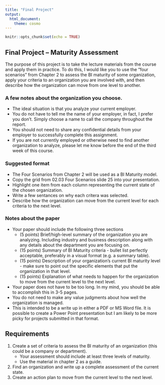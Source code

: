 ```yaml
---
title: "Final Project"
output: 
  html_document: 
    theme: cosmo
---
```


```r
knitr::opts_chunk$set(echo = TRUE)
```

## Final Project -- Maturity Assessment

The purpose of this project is to take the lecture materials from the course and apply them in practice. To do this, I would like you to use the "four scenarios" from Chapter 2 to assess the BI maturity of some organization, apply your criteria to an organization you are involved with, and then describe how the organization can move from one level to another.

### A few notes about the organization you choose.

* The ideal situation is that you analyze your current employer. 
* You do not have to tell me the name of your employer, in fact, I prefer you don't. Simply choose a name to call the company throughout the report.
* You should not need to share any confidential details from your employer to successfully complete this assignment.
* If you are not currently employed or otherwise need to find another organization to analyze, please let me know before the end of the third week of this course.

### Suggested format

* The Four Scenarios from Chapter 2 will be used as a BI Maturity model.
* Copy the grid from 02.03 Four Scenarios slide 25 into your presentation.
* Highlight one item from each column representing the current state of the chosen organization.
* Write a few sentances on why each critera was selected.
* Describe how the organization can move from the current level for each criteria to the next level.

### Notes about the paper

* Your paper should include the following three sections
	* (5 points) Brief/high-level summary of the organization you are analyzing. Including industry and business description along with any details about the department you are focusing on.
	* (15 points) Summary of BI Maturity criteria - bullet list perfectly acceptable, preferably in a visual format (e.g. a summary table).
	* (15 points) Description of your organization's current BI maturity level - make sure to point out the specific elements that put the organization in that level.
	* (15 points) Explanation of what needs to happen for the organization to move from the current level to the next level.
* Your paper does not have to be too long. In my mind, you should be able to accomplish this in 3-5 pages.
* You do not need to make any value judgments about how well the organization is managed.
* This is intended to be a write up in either a PDF or MS Word file. It is possible to create a Power Point presentation but I am likely to be more picky for projects submitted in that format.

## Requirements

1. Create a set of criteria to assess the BI maturity of an organization (this could be a company or department). 
	* Your assessment should include at least three levels of maturity.
	* Use the material in chapter 2 as a guide.
2. Find an organization and write up a complete assessment of the current state.
3. Create an action plan to move from the current level to the next level.




